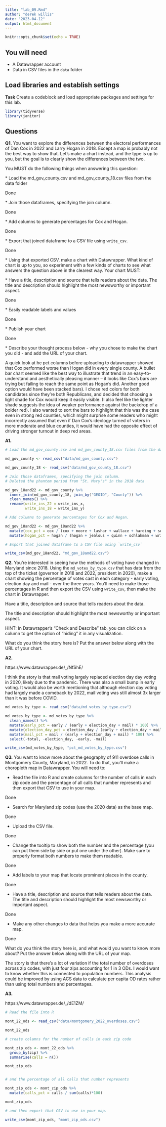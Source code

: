 ```yaml
---
title: "lab_09.Rmd"
author: "derek willis"
date: "2023-04-12"
output: html_document
---
```


```r
knitr::opts_chunk$set(echo = TRUE)
```

## You will need

-   A Datawrapper account
-   Data in CSV files in the `data` folder

## Load libraries and establish settings

**Task** Create a codeblock and load appropriate packages and settings for this lab.

```r
library(tidyverse)
library(janitor)
```

## Questions

**Q1.** You want to explore the differences between the electoral performances of Dan Cox in 2022 and Larry Hogan in 2018. Except a map is probably not the best way to show that. Let's make a chart instead, and the type is up to you, but the goal is to clearly show the differences between the two.

You MUST do the following things when answering this question:

\* Load the md_gov_county.csv and md_gov_county_18.csv files from the data folder

Done

\* Join those dataframes, specifying the join column.

Done

\* Add columns to generate percentages for Cox and Hogan.

Done

\* Export that joined dataframe to a CSV file using `write_csv`.

Done

\* Using that exported CSV, make a chart with Datawrapper. What kind of chart is up to you, so experiment with a few kinds of charts to see what answers the question above in the clearest way. Your chart MUST:

\* Have a title, description and source that tells readers about the data. The title and description should highlight the most newsworthy or important aspect.

Done

\* Easily readable labels and values

Done

\* Publish your chart

Done

\* Describe your thought process below - why you chose to make the chart you did - and add the URL of your chart.

A quick look at he pct columns before uploading to datawrapper showed that Cox performed worse than Hogan did in every single county. A bullet bar chart seemed like the best way to illustrate that trend in an easy-to-understand and aesthetically pleasing manner -- it looks like Cox's bars are trying but failing to reach the same point as Hogan's did. Another good option would have been stacked bars). I chose red colors for both candidates since they're both Republicans, and decided that choosing a light shade for Cox would keep it easily visible. (I also feel like the lighter shade suggests the idea of weaker performance against the backdrop of a bolder red). I also wanted to sort the bars to highlight that this was the case even in strong red counties, which might surprise some readers who might incorrectly assumed that even if Dan Cox's ideology turned of voters in more moderate and blue counties, it would have had the opposite effect of driving stronger turnout in deep red areas.

**A1.**

```r

# Load the md_gov_county.csv and md_gov_county_18.csv files from the data folder

md_gov_county <- read_csv("data/md_gov_county.csv")

md_gov_county_18 <- read_csv("data/md_gov_county_18.csv")

```
```r

# Join those dataframes, specifying the join column.
# Deleted the phantom period from "St. Mary's" in the 2018 data

md_gov_18and22 <- md_gov_county %>%
  inner_join(md_gov_county_18, join_by("GEOID", "County")) %>%
  clean_names() %>%
  rename(write_ins_22 = write_ins_x,
         write_ins_18 = write_ins_y)

```

```r

# Add columns to generate percentages for Cox and Hogan.

md_gov_18and22 <- md_gov_18and22 %>%
  mutate(cox_pct = cox / (cox + moore + lashar + wallace + harding + sefcik + write_ins_22) * 100) %>%
  mutate(hogan_pct = hogan / (hogan + jealous + quinn + schlakman + write_ins_18) * 100)

```

```r
# Export that joined dataframe to a CSV file using `write_csv`

write_csv(md_gov_18and22, "md_gov_18and22.csv")

```


**Q2.** You're interested in seeing how the methods of voting have changed in Maryland since 2018. Using the `md_votes_by_type.csv` that has data from the top of the ticket (governor in 2018 and 2022, president in 2020), make a chart showing the percentage of votes cast in each category - early voting, election day and mail - over the three years. You'll need to make those percentages in R and then export the CSV using `write_csv`, then make the chart in Datawrapper.

Have a title, description and source that tells readers about the data.

The title and description should highlight the most newsworthy or important aspect.

HINT: In Datawrapper's "Check and Describe" tab, you can click on a column to get the option of "hiding" it in any visualization.

What do you think the story here is? Put the answer below along with the URL of your chart.

**A2.**

https://www.datawrapper.de/_/NfShE/

I think the story is that mail voting largely replaced election day day voting in 2020, likely due to the pandemic. There was also a small bump in early voting. It would also be worth mentioning that although election day voting had largely made a comeback by 2022, mail voting was still almost 3x larger than it was before COVID.

```r

md_votes_by_type <- read_csv("data/md_votes_by_type.csv")

md_votes_by_type <- md_votes_by_type %>%
  clean_names() %>%
  mutate(early_pct = early / (early + election_day + mail) * 100) %>%
  mutate(election_day_pct = election_day / (early + election_day + mail) * 100) %>%
  mutate(mail_pct = mail / (early + election_day + mail) * 100) %>%
  select(-total, -election_day, -early, -mail)

```

```r

write_csv(md_votes_by_type, "pct_md_votes_by_type.csv")

```



**Q3.** You want to know more about the geography of 911 overdose calls in Montgomery County, Maryland, in 2022. To do that, you'll make a choropleth map in Datawrapper. You will need to:

-   Read the file into R and create columns for the number of calls in each zip code and the percentage of all calls that number represents and then export that CSV to use in your map.

Done

-   Search for Maryland zip codes (use the 2020 data) as the base map.

Done

-   Upload the CSV file.

Done

-   Change the tooltip to show both the number and the percentage (you can put them side by side or put one under the other). Make sure to properly format both numbers to make them readable.

Done

-   Add labels to your map that locate prominent places in the county.

Done

-   Have a title, description and source that tells readers about the data. The title and description should highlight the most newsworthy or important aspect.

Done

-   Make any other changes to data that helps you make a more accurate map.

Done

What do you think the story here is, and what would you want to know more about? Put the answer below along with the URL of your map.

The story is that there's a lot of variation if the total number of overdoses across zip codes, with just four zips accounting for 1 in 3 ODs. I would want to know whether this is connected to population numbers. This analysis could be improved by using ACS data to calculate per capita OD rates rather than using total numbers and percentages.

**A3.**

https://www.datawrapper.de/_/dE1ZM/


```r

# Read the file into R

mont_22_ods <- read_csv("data/montgomery_2022_overdoses.csv")

mont_22_ods

```

```r

# create columns for the number of calls in each zip code

mont_zip_ods <- mont_22_ods %>%
  group_by(zip) %>%
  summarise(calls = n())

mont_zip_ods


# and the percentage of all calls that number represents

mont_zip_ods <- mont_zip_ods %>%
  mutate(calls_pct = calls / sum(calls)*100)

mont_zip_ods

# and then export that CSV to use in your map.

write_csv(mont_zip_ods, "mont_zip_ods.csv")

```






